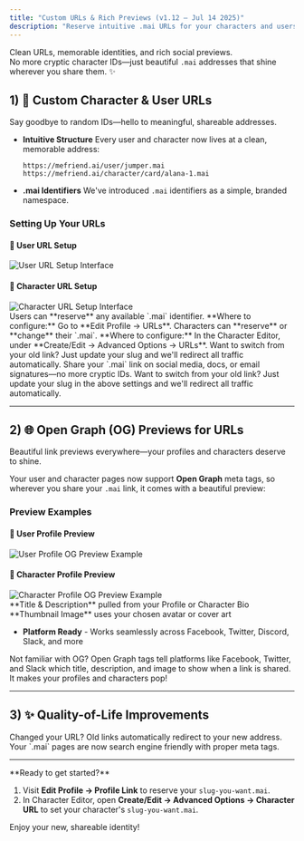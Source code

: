 ```yaml
---
title: "Custom URLs & Rich Previews (v1.12 – Jul 14 2025)"
description: "Reserve intuitive .mai URLs for your characters and users, and see them shine with Open Graph previews."
---
```


Clean URLs, memorable identities, and rich social previews.  
No more cryptic character IDs—just beautiful `.mai` addresses that shine wherever you share them. ✨

## 1) 🔗 Custom Character & User URLs

<Check>
  Say goodbye to random IDs—hello to meaningful, shareable addresses.
</Check>

- **Intuitive Structure**
  Every user and character now lives at a clean, memorable address:

  ```
  https://mefriend.ai/user/jumper.mai
  https://mefriend.ai/character/card/alana-1.mai
  ```

- **.mai Identifiers**
  We've introduced `.mai` identifiers as a simple, branded namespace.

### Setting Up Your URLs

<div
  style={{
    display: "grid",
    gridTemplateColumns: "1fr 1fr",
    gap: "2rem",
    margin: "2rem 0",
  }}
>
  <div>
    <h4 style={{ textAlign: "center", marginBottom: "1rem" }}>
      👤 User URL Setup
    </h4>
    <img
      src="/images/changelog/2025_07_14/user_link_edit.png"
      alt="User URL Setup Interface"
      style={{
        borderRadius: "12px",
        boxShadow: "0 8px 32px rgba(0, 0, 0, 0.12)",
        border: "1px solid rgba(0, 0, 0, 0.08)",
        width: "100%",
        height: "auto",
      }}
    />
  </div>
  <div>
    <h4 style={{ textAlign: "center", marginBottom: "1rem" }}>
      🤖 Character URL Setup
    </h4>
    <img
      src="/images/changelog/2025_07_14/character_link_edit.png"
      alt="Character URL Setup Interface"
      style={{
        borderRadius: "12px",
        boxShadow: "0 8px 32px rgba(0, 0, 0, 0.12)",
        border: "1px solid rgba(0, 0, 0, 0.08)",
        width: "100%",
        height: "auto",
      }}
    />
  </div>
</div>

<CardGroup cols={2}>
  <Card title="Reserve Your Identity" icon="user">
    Users can **reserve** any available `<slug>.mai` identifier.
    **Where to configure:** Go to **Edit Profile → URLs**.
  </Card>
  <Card title="Character Control" icon="robot">
    Characters can **reserve** or **change** their `<slug>.mai`.
    **Where to configure:** In the Character Editor, under **Create/Edit → Advanced Options → URLs**.
  </Card>
</CardGroup>

<CardGroup cols={2}>
  <Card title="Easy Migration" icon="arrows-rotate">
    Want to switch from your old link? Just update your slug and we'll redirect
    all traffic automatically.
  </Card>
  <Card title="Social Ready" icon="share-nodes">
    Share your `.mai` link on social media, docs, or email signatures—no more
    cryptic IDs.
  </Card>
</CardGroup>

<Info>
  Want to switch from your old link? Just update your slug in the above settings
  and we'll redirect all traffic automatically.
</Info>

---

## 2) 🌐 Open Graph (OG) Previews for URLs

<Check>
  Beautiful link previews everywhere—your profiles and characters deserve to
  shine.
</Check>

Your user and character pages now support **Open Graph** meta tags, so wherever you share your `.mai` link, it comes with a beautiful preview:

### Preview Examples

<div
  style={{
    display: "grid",
    gridTemplateColumns: "1fr 1fr",
    gap: "2rem",
    margin: "2rem 0",
  }}
>
  <div>
    <h4 style={{ textAlign: "center", marginBottom: "1rem" }}>
      👤 User Profile Preview
    </h4>
    <img
      src="/images/changelog/2025_07_14/user_og.png"
      alt="User Profile OG Preview Example"
      style={{
        borderRadius: "12px",
        boxShadow: "0 8px 32px rgba(0, 0, 0, 0.12)",
        border: "1px solid rgba(0, 0, 0, 0.08)",
        width: "100%",
        height: "auto",
      }}
    />
  </div>
  <div>
    <h4 style={{ textAlign: "center", marginBottom: "1rem" }}>
      🤖 Character Profile Preview
    </h4>
    <img
      src="/images/changelog/2025_07_14/character_og.png"
      alt="Character Profile OG Preview Example"
      style={{
        borderRadius: "12px",
        boxShadow: "0 8px 32px rgba(0, 0, 0, 0.12)",
        border: "1px solid rgba(0, 0, 0, 0.08)",
        width: "100%",
        height: "auto",
      }}
    />
  </div>
</div>

<CardGroup cols={2}>
  <Card title="Smart Titles" icon="heading">
    **Title & Description** pulled from your Profile or Character Bio
  </Card>
  <Card title="Rich Images" icon="image">
    **Thumbnail Image** uses your chosen avatar or cover art
  </Card>
</CardGroup>

- **Platform Ready** - Works seamlessly across Facebook, Twitter, Discord, Slack, and more

<Info>
  Not familiar with OG? Open Graph tags tell platforms like Facebook, Twitter,
  and Slack which title, description, and image to show when a link is shared.
  It makes your profiles and characters pop!
</Info>

---

## 3) ✨ Quality-of-Life Improvements

<CardGroup cols={2}>
  <Card title="Automatic Redirects" icon="route">
    Changed your URL? Old links automatically redirect to your new address.
  </Card>
  <Card title="SEO Optimized" icon="magnifying-glass">
    Your `.mai` pages are now search engine friendly with proper meta tags.
  </Card>
</CardGroup>

---

<Note>
**Ready to get started?**

1. Visit **Edit Profile → Profile Link** to reserve your `slug-you-want.mai`.
2. In Character Editor, open **Create/Edit → Advanced Options → Character URL** to set your character's `slug-you-want.mai`.

Enjoy your new, shareable identity!

</Note>
